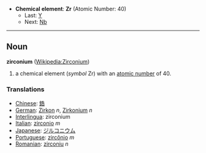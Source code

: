 *'''Chemical element''': '''Zr''' (Atomic Number: 40)
**Last: [[Yttrium|Y]]
**Next: [[Niobium|Nb]]
----
== Noun ==
'''zirconium''' ([[en:Zirconium|Wikipedia:Zirconium]])

# a chemical element (''symbol'' Zr) with an [[atomic number]] of 40.

===Translations===
*[[Chinese]]: [[鋯]]
*[[German]]: [[Zirkon]] ''n'', [[Zirkonium]] ''n''
*[[Interlingua]]: zirconium
*[[Italian]]: [[zirconio]] ''m''
*[[Japanese]]: [[ジルコニウム]]
*[[Portuguese]]: [[zircônio]] ''m''
*[[Romanian]]: [[zirconiu]] ''n''